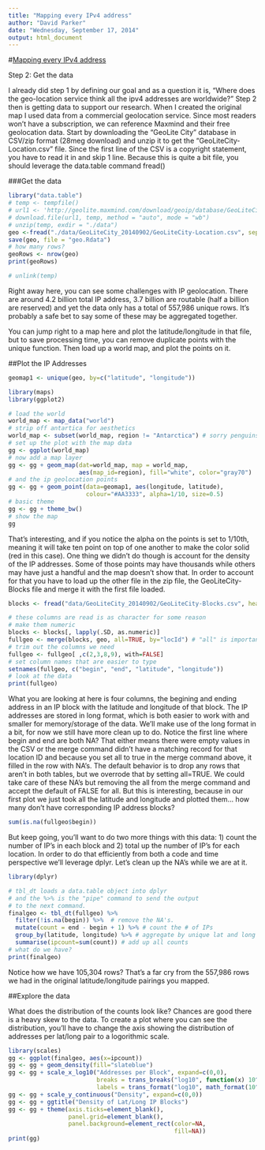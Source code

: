 ```yaml
---
title: "Mapping every IPv4 address"
author: "David Parker"
date: "Wednesday, September 17, 2014"
output: html_document
---
```



#[Mapping every IPv4 address](http://datadrivensecurity.info/blog/posts/2014/Sep/mapping-ipv4/?utm_content=buffer61543&utm_medium=social&utm_source=twitter.com&utm_campaign=buffer)

Step 2: Get the data  

I already did step 1 by defining our goal and as a question it is, “Where does the geo-location service think all the ipv4 addresses are worldwide?” Step 2 then is getting data to support our research. When I created the original map I used data from a commercial geolocation service. Since most readers won’t have a subscription, we can reference Maxmind and their free geolocation data. Start by downloading the “GeoLite City” database in CSV/zip format (28meg download) and unzip it to get the “GeoLiteCity-Location.csv” file. Since the first line of the CSV is a copyright statement, you have to read it in and skip 1 line. Because this is quite a bit file, you should leverage the data.table command fread()  

###Get the data
```r
library("data.table")
# temp <- tempfile()
# url1 <- 'http://geolite.maxmind.com/download/geoip/database/GeoLiteCity_CSV/GeoLiteCity-latest.zip'
# download.file(url1, temp, method = "auto", mode = "wb")
# unzip(temp, exdir = "./data")
geo <-fread("./data/GeoLiteCity_20140902/GeoLiteCity-Location.csv", sep = ",", header = TRUE, skip = 1) 
save(geo, file = "geo.Rdata")
# how many rows?
geoRows <- nrow(geo)
print(geoRows)

# unlink(temp)
```

Right away here, you can see some challenges with IP geolocation. There are around 4.2 billion total IP address, 3.7 billion are routable (half a billion are reserved) and yet the data only has a total of 557,986 unique rows. It’s probably a safe bet to say some of these may be aggregated together.  

You can jump right to a map here and plot the latitude/longitude in that file, but to save processing time, you can remove duplicate points with the unique function. Then load up a world map, and plot the points on it.  

##Plot the IP Addresses  
```r
geomap1 <- unique(geo, by=c("latitude", "longitude"))

library(maps)
library(ggplot2)

# load the world
world_map <- map_data("world")
# strip off antartica for aesthetics
world_map <- subset(world_map, region != "Antarctica") # sorry penguins
# set up the plot with the map data
gg <- ggplot(world_map)
# now add a map layer
gg <- gg + geom_map(dat=world_map, map = world_map, 
                    aes(map_id=region), fill="white", color="gray70")
# and the ip geolocation points
gg <- gg + geom_point(data=geomap1, aes(longitude, latitude),
                      colour="#AA3333", alpha=1/10, size=0.5)
# basic theme
gg <- gg + theme_bw()
# show the map
gg
```

That’s interesting, and if you notice the alpha on the points is set to 1/10th, meaning it will take ten point on top of one another to make the color solid (red in this case). One thing we didn’t do though is account for the density of the IP addresses. Some of those points may have thousands while others may have just a handful and the map doesn’t show that. In order to account for that you have to load up the other file in the zip file, the GeoLiteCity-Blocks file and merge it with the first file loaded.  


```r
blocks <- fread("data/GeoLiteCity_20140902/GeoLiteCity-Blocks.csv", header=T, skip=1)

# these columns are read is as character for some reason
# make them numeric
blocks <- blocks[, lapply(.SD, as.numeric)]
fullgeo <- merge(blocks, geo, all=TRUE, by="locId") # "all" is important here
# trim out the columns we need
fullgeo <- fullgeo[ ,c(2,3,8,9), with=FALSE]
# set column names that are easier to type
setnames(fullgeo, c("begin", "end", "latitude", "longitude"))
# look at the data
print(fullgeo)

```

What you are looking at here is four columns, the begining and ending address in an IP block with the latitude and longitude of that block. The IP addresses are stored in long format, which is both easier to work with and smaller for memory/storage of the data. We’ll make use of the long format in a bit, for now we still have more clean up to do. Notice the first line where begin and end are both NA? That either means there were empty values in the CSV or the merge command didn’t have a matching record for that location ID and because you set all to true in the merge command above, it filled in the row with NA’s. The default behavior is to drop any rows that aren’t in both tables, but we overrode that by setting all=TRUE. We could take care of these NA’s but removing the all from the merge command and accept the default of FALSE for all. But this is interesting, because in our first plot we just took all the latitude and longitude and plotted them… how many don’t have corresponding IP address blocks?  

```r
sum(is.na(fullgeo$begin))
```

But keep going, you’ll want to do two more things with this data: 1) count the number of IP’s in each block and 2) total up the number of IP’s for each location. In order to do that efficiently from both a code and time perspective we’ll leverage dplyr. Let’s clean up the NA’s while we are at it.  

```r
library(dplyr)

# tbl_dt loads a data.table object into dplyr
# and the %>% is the "pipe" command to send the output
# to the next command.
finalgeo <- tbl_dt(fullgeo) %>% 
  filter(!is.na(begin)) %>%  # remove the NA's.
  mutate(count = end - begin + 1) %>% # count the # of IPs
  group_by(latitude, longitude) %>% # aggregate by unique lat and long
  summarise(ipcount=sum(count)) # add up all counts
# what do we have?
print(finalgeo)
```


Notice how we have 105,304 rows? That’s a far cry from the 557,986 rows we had in the original latitude/longitude pairings you mapped.  

##Explore the data  

What does the distribution of the counts look like? Chances are good there is a heavy skew to the data. To create a plot where you can see the distribution, you’ll have to change the axis showing the distribution of addresses per lat/long pair to a logorithmic scale.  

```r
library(scales)
gg <- ggplot(finalgeo, aes(x=ipcount))
gg <- gg + geom_density(fill="slateblue")
gg <- gg + scale_x_log10("Addresses per Block", expand=c(0,0),
                         breaks = trans_breaks("log10", function(x) 10^x), 
                         labels = trans_format("log10", math_format(10^.x)))
gg <- gg + scale_y_continuous("Density", expand=c(0,0))
gg <- gg + ggtitle("Density of Lat/Long IP Blocks")
gg <- gg + theme(axis.ticks=element_blank(),
                 panel.grid=element_blank(),
                 panel.background=element_rect(color=NA,
                                               fill=NA))
print(gg)
```

